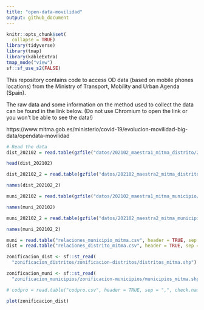 ```yaml
---
title: "open-data-movilidad"
output: github_document
---
```


```r
knitr::opts_chunk$set(
  collapse = TRUE)
library(tidyverse)
library(tmap)
library(kableExtra)
tmap_mode("view")
sf::sf_use_s2(FALSE)
```


This repository contains code to access OD data (based on mobile phones locations) from the Ministry of Transport, Mobility and Urban Agenda (Spain). 

The raw data and some information on the method used to collect the data can be found in the link below. (Do not use Chromium to open the link or you won't be able to see the data!)

https://www.mitma.gob.es/ministerio/covid-19/evolucion-movilidad-big-data/opendata-movilidad 


```r
# Read the data
dist_202102 = read.table(gzfile("datos/202102_maestra1_mitma_distrito/20210201_maestra_1_mitma_distrito.txt.gz"), header = TRUE, sep = "|")

head(dist_202102)

dist_202102_2 = read.table(gzfile("datos/202102_maestra2_mitma_distrito/20210201_maestra_2_mitma_distrito.txt.gz"), header = TRUE, sep = "|")

names(dist_202102_2)

muni_202102 = read.table(gzfile("datos/202102_maestra1_mitma_municipio/20210201_maestra_1_mitma_municipio.txt.gz"), header = TRUE, sep = "|")

names(muni_202102)

muni_202102_2 = read.table(gzfile("datos/202102_maestra2_mitma_municipio/20210201_maestra_2_mitma_municipio.txt.gz"), header = TRUE, sep = "|")

names(muni_202102_2)

muni = read.table("relaciones_municipio_mitma.csv", header = TRUE, sep = "|")
dist = read.table("relaciones_distrito_mitma.csv", header = TRUE, sep = "|")

zonificacion_dist <- sf::st_read(
  "zonificacion_distritos/zonificacion-distritos/distritos_mitma.shp")

zonificacion_muni <- sf::st_read(
  "zonificacion_municipios/zonificacion-municipios/municipios_mitma.shp")

# codpro = read.table("codpro.csv", header = TRUE, sep = ",", check.names = F)
```

```r
plot(zonificacion_dist)
```
